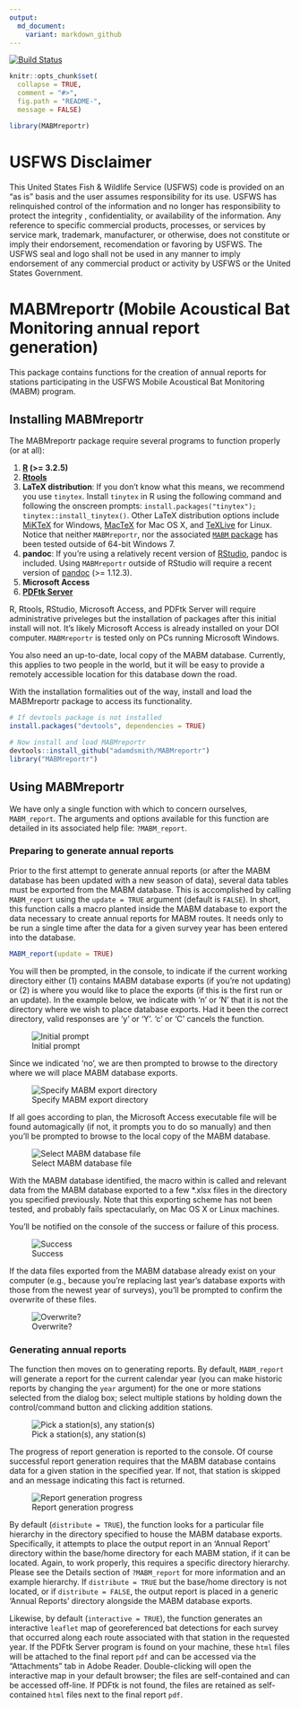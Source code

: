 ```yaml
---
output:
  md_document:
    variant: markdown_github
---
```


[![Build Status](https://travis-ci.org/adamdsmith/MABMreportr.png)](https://travis-ci.org/adamdsmith/MABMreportr)

<!-- README.md is generated from README.Rmd. Please edit that file -->

```r
knitr::opts_chunk$set(
  collapse = TRUE,
  comment = "#>",
  fig.path = "README-",
  message = FALSE)

library(MABMreportr)
```

# USFWS Disclaimer
This United States Fish & Wildlife Service (USFWS) code is provided on an "as is" basis and the user assumes responsibility for its use.  USFWS has relinquished control of the information and no longer has responsibility to protect the integrity , confidentiality, or availability of the information.  Any reference to specific commercial products, processes, or services by service mark, trademark, manufacturer, or otherwise, does not constitute or imply their endorsement, recomendation or favoring by USFWS.  The USFWS seal and logo shall not be used in any manner to imply endorsement of any commercial product or activity by USFWS or the United States Government. 

# MABMreportr (Mobile Acoustical Bat Monitoring annual report generation)

This package contains functions for the creation of annual reports for stations participating in the USFWS Mobile Acoustical Bat Monitoring (MABM) program.

## Installing MABMreportr

The MABMreportr package require several programs to function properly (or at all):

1.  **[R](https://www.r-project.org/) (>= 3.2.5)**
2.  **[Rtools](https://cran.r-project.org/bin/windows/Rtools/)**
3.  **LaTeX distribution**: If you don't know what this means, we recommend you use `tinytex`. Install `tinytex` in R using the following command and following the onscreen prompts: `install.packages("tinytex"); tinytex::install_tinytex()`. Other LaTeX distribution options include [MiKTeX](http://miktex.org/download) for Windows, [MacTeX](https://tug.org/mactex/mactex-download.html) for Mac OS X, and [TeXLive](https://www.tug.org/texlive/doc/texlive-en/texlive-en.html#x1-140003) for Linux.  Notice that neither `MABMreportr`, nor the associated [`MABM` package](https://github.com/adamdsmith/MABM) has been tested outside of 64-bit Windows 7.
4.  **pandoc**: If you're using a relatively recent version of [RStudio](https://www.rstudio.com/products/rstudio/download/preview/), pandoc is included.  Using `MABMreportr` outside of RStudio will require a recent version of [pandoc](http://pandoc.org/installing.html) (>= 1.12.3).
5.  **Microsoft Access**
6.  **[PDFtk Server](https://www.pdflabs.com/tools/pdftk-server/)** 

R, Rtools, RStudio, Microsoft Access, and PDFtk Server will require administrative priveleges but the installation of packages after this initial install will not.  It's likely Microsoft Access is already installed on your DOI computer.  `MABMreportr` is tested only on PCs running Microsoft Windows.

You also need an up-to-date, local copy of the MABM database.  Currently, this applies to two people in the world, but it will be easy to provide a remotely accessible location for this database down the road.

With the installation formalities out of the way, install and load the MABMreportr package to access its functionality.

```r
# If devtools package is not installed
install.packages("devtools", dependencies = TRUE)

# Now install and load MABMreportr
devtools::install_github("adamdsmith/MABMreportr")
library("MABMreportr")
```

## Using MABMreportr

We have only a single function with which to concern ourselves, `MABM_report`.  The arguments and options available for this function are detailed in its associated help file: `?MABM_report`.

### Preparing to generate annual reports

Prior to the first attempt to generate annual reports (or after the MABM database has been updated with a new season of data), several data tables must be exported from the MABM database.  This is accomplished by calling `MABM_report` using the `update = TRUE` argument (default is `FALSE`). In short, this function calls a macro planted inside the MABM database to export the data necessary to create annual reports for MABM routes. It needs only to be run a single time after the data for a given survey year has been entered into the database.

```r
MABM_report(update = TRUE)
```

You will then be prompted, in the console, to indicate if the current working directory either (1) contains MABM database exports (if you're not updating) or (2) is where you would like to place the exports (if this is the first run or an update).  In the example below, we indicate with 'n' or 'N' that it is not the directory where we wish to place database exports.  Had it been the correct directory, valid responses are 'y' or 'Y'.  'c' or 'C' cancels the function.

![Initial prompt](./README-figs/MABM_initial_prompt.png)  

Since we indicated 'no', we are then prompted to browse to the directory where we will place MABM database exports.

![Specify MABM export directory](./README-figs/MABM_export_location.png)

If all goes according to plan, the Microsoft Access executable file will be found automagically (if not, it prompts you to do so manually) and then you'll be prompted to browse to the local copy of the MABM database.  

![Select MABM database file](./README-figs/select_MABM_database.png)

With the MABM database identified, the macro within is called and relevant data from the MABM database exported to a few *.xlsx files in the directory you specified previously.  Note that this exporting scheme has not been tested, and probably fails spectacularly, on Mac OS X or Linux machines.

You'll be notified on the console of the success or failure of this process.

![Success](./README-figs/MABM_export_success.png)  

If the data files exported from the MABM database already exist on your computer (e.g., because you're replacing last year's database exports with those from the newest year of surveys), you'll be prompted to confirm the overwrite of these files.

![Overwrite?](./README-figs/replace_existing.png)  

### Generating annual reports

The function then moves on to generating reports. By default, `MABM_report` will generate a report for the current calendar year (you can make historic reports by changing the `year` argument) for the one or more stations selected from the dialog box; select multiple stations by holding down the control/command button and clicking addition stations.

![Pick a station(s), any station(s)](./README-figs/select_stations.png)  

The progress of report generation is reported to the console.  Of course successful report generation requires that the MABM database contains data for a given station in the specified year.  If not, that station is skipped and an message indicating this fact is returned.

![Report generation progress](./README-figs/reports_complete.png)

By default (`distribute = TRUE`), the function looks for a particular file hierarchy in the directory specified to house the MABM database exports. Specifically, it attempts to place the output report in an 'Annual Report' directory within the base/home directory for each MABM station, if it can be located. Again, to work properly, this requires a specific directory hierarchy. Please see the Details section of `?MABM_report` for more information and an example hierarchy. If `distribute = TRUE` but the base/home directory is not located, or if `distribute = FALSE`, the output report is placed in a generic 'Annual Reports' directory alongside the MABM database exports.

Likewise, by default (`interactive = TRUE`), the function generates an interactive `leaflet` map of georeferenced bat detections for each survey that occurred along each route associated with that station in the requested year. If the PDFtk Server program is found on your machine, these `html` files will be attached to the final report `pdf` and can be accessed via the "Attachments" tab in Adobe Reader. Double-clicking will open the interactive map in your default browser; the files are self-contained and can be accessed off-line.  If PDFtk is not found, the files are retained as self-contained `html` files next to the final report `pdf`.
